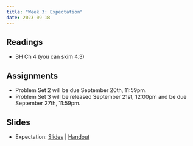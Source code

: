 ```yaml
---
title: "Week 3: Expectation"
date: 2023-09-18
---
```



## Readings 

- BH Ch 4 (you can skim 4.3)

## Assignments

- Problem Set 2 will be due September 20th, 11:59pm.
- Problem Set 3 will be released September 21st, 12:00pm and be due September 27th, 11:59pm.  


## Slides

- Expectation: [Slides](/files/slides/04_expectation.pdf) | [Handout](/files/slides/04_expectation_handout.pdf)
